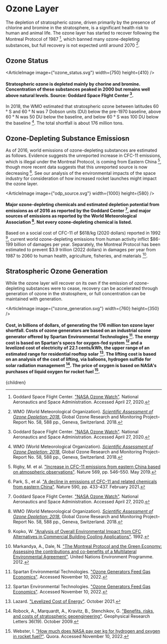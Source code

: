 



# Ozone Layer

The depletion of stratospheric ozone, driven primarily by the presence of chlorine and bromine in the stratosphere, is a significant health risk to human and animal life. The ozone layer has started to recover following the Montreal Protocol of 1987 [^2], which banned many ozone-depleting substances, but full recovery is not expected until around 2070 [^10].
## Ozone Status
<ArticleImage image={"ozone_status.svg"} width={750} height={410} />
#### Stratospheric ozone is depleted mainly by chorine and bromine. Concentration of these substances peaked in 2000 but remains well above natural levels. Source: Goddard Space Flight Center [^2].

In 2018, the WMO estimated that stratospheric ozone between latitudes 60 &deg; S and 60 &deg; N was 7 Dobson units (DU) below the pre-1970 baseline, above 60 &deg; N was 50 DU below the baseline, and below 60 &deg; S was 100 DU below the baseline [^10]. The total shortfall is about 176 million tons.

## Ozone-Depleting Substance Emissiosn

As of 2016, world emissions of ozone-depleting substances are estimated as follows. Evidence suggests the unreported increase in CFC-11 emissions, which is illegal under the Montreal Protocol, is coming from Eastern China [^8], though more recent data suggests that this unreported source is now decreasing [^6]. See our analysis of the environmental impacts of the space industry for consideration of how increased rocket launches might impact the ozone layer.

<ArticleImage image={"odp_source.svg"} width={1000} height={580} />
#### Major ozone-depleting chemicals and estimated depletion potential from emissions as of 2016 as reported by the Goddard Center [^2], and major sources of emissions as reported by the World Meteorological Association [^10]. Not every ozone-depleting chemical is listed.

Based on a social cost of CFC-11 of $618/kg (2020 dollars) reported in 1992 [^3], current world ozone-depleting emissions from human activity inflict $86-199 billion of damages per year. Separately, the Montreal Protocol has been estimated to prevent $3.9 trillion (2022 dollars) in damages per year from 1987 to 2060 to human health, agriculture, fisheries, and materials [^5].

<MonitorUnaccountedSourcesOfOzoneDepletionSolution />

## Stratospheric Ozone Generation

While the ozone layer will recover on its own if the emission of ozone-depleting substances were to cease, recovery can be accelerated through generation of ozone in the stratosphere, or full concentration can be maintained with generation.

<ArticleImage image={"ozone_generation.svg"} width={760} height={350} />
#### Cost, in billions of dollars, of generating the 176 million ton ozone layer shortfall. Costs of ozone generators are based on an industrial ozone generator offered by Spartan Environmental Technologies [^11]. The energy cost is based on Spartan's specs for oxygen-fed system [^11] and a levelized cost of electricity of 22.1 cents/kWh, the upper range of an estimated range for residential rooftop solar [^12]. The lifting cost is based on an analysis of the cost of lifting, via balloons, hydrogen sulfide for solar radiation management [^13]. The price of oxygen is based on NASA's purchases of liquid oxygen for rocket fuel [^14].

[^1]: Environmental Investigation Agency. ["Illegal Trade in Refrigerants"](https://eia-international.org/climate/illegal-trade-in-refrigerants/). Accessed September 13, 2022.

[^2]: Goddard Space Flight Center. ["NASA Ozone Watch"](https://ozonewatch.gsfc.nasa.gov/). National Aeronautics and Space Administration. Accessed April 27, 2020.

[^3]: Kopko, W. ["Analysis of Overall Environmental Impact from CFC Alternatives in Commercial Building Cooling Applications"](https://www.aceee.org/files/proceedings/1992/data/papers/SS92_Panel9_Paper12.pdf). 1992.

[^4]: Landers, F. P. "The Black Market Trade in Chlorofluorocarbons: The Montreal Protocol Makes Banned Refrigeratants a Hot Commodity". https://heinonline.org/HOL/LandingPage?handle=hein.journals/gjicl26&div=36&id=&page=. 1996.

[^5]: Markandya, A., Dale, N. ["The Montreal Protocol and the Green Economy: Assessing the contributions and co-benefits of a Multilateral Environmental Agreement"](https://www.unenvironment.org/ozonaction/resources/publication/montreal-protocol-and-green-economy-assessing-contributions-and-co-benefits). United Nations Environment Programme. 2012.

[^6]: Park, S., et al. ["A decline in emissions of CFC-11 and related chemicals from eastern China"](https://www.nature.com/articles/s41586-021-03277-w). Nature 590, pp. 433-437. February 2021.

[^7]: Pyle, J. A., Keeble, J., Abraham, N. J., Chipperfield, M. P., Griffiths , P. T. ["Integrated ozone depletion as a metric for ozone recovery"](https://www.nature.com/articles/s41586-022-04968-8). Nature 608, pp. 719-723. August 2022.

[^8]: Rigby, M. et al. ["Increase in CFC-11 emissions from eastern China based on atmospheric observations"](https://www.nature.com/articles/s41586-019-1193-4). Nature 569, pp. 546–550. May 2019.

[^9]: United Nations Environment Programme. ["Illicit trade in ozone-depleting substances (ODS) from East Asia to the world"](https://www.unodc.org/documents/toc/Reports/TOCTA-EA-Pacific/TOCTA_EAP_c10.pdf). Accessed September 13, 2022.

[^10]: WMO (World Meteorological Organization). [*Scientific Assessment of Ozone Depletion: 2018.*](https://www.esrl.noaa.gov/csl/assessments/ozone/2018/) Global Ozone Research and Monitoring Project–Report No. 58, 588 pp., Geneva, Switzerland. 2018.

[^11]: Spartan Environmental Technologies. ["Ozone Generators Feed Gas Economics"](https://spartanwatertreatment.com/ozone-generator-feed-gas-economics/). Accessed November 10, 2022.

[^12]: Lazard. ["Levelized Cost of Energy"](https://www.lazard.com/perspective/levelized-cost-of-energy-levelized-cost-of-storage-and-levelized-cost-of-hydrogen/). October 2021.

[^13]: Robock, A., Marquardt, A., Kravitz, B., Stenchikov, G. ["Benefits, risks, and costs of stratospheric geoengineering"](https://agupubs.onlinelibrary.wiley.com/doi/10.1029/2009GL039209). Geophysical Research Letters 36(19). October 2009.

[^14]: Webster, I. ["How much does NASA pay per kg for hydrogen and oxygen in rocket fuel?"](https://www.quora.com/How-much-does-NASA-pay-per-kg-for-hydrogen-and-oxygen-in-rocket-fuel/answer/Ian-Webster-1?ch=10&oid=1551503&share=92a3344b&target_type=answer). Quora. Accessed November 10, 2022.

  <Article 
    focusAreaUrl={focusAreaUrl} 
    hierarchy={hierarchy} 
    site={site}
  >
    {children}
  </Article>